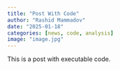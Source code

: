 ```yaml
---
title: "Post With Code"
author: "Rashid Mammadov"
date: "2025-01-18"
categories: [news, code, analysis]
image: "image.jpg"
---
```


This is a post with executable code.
